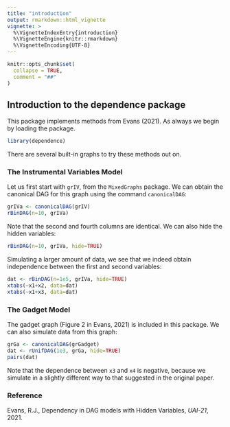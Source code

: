 ```yaml
---
title: "introduction"
output: rmarkdown::html_vignette
vignette: >
  %\VignetteIndexEntry{introduction}
  %\VignetteEngine{knitr::rmarkdown}
  %\VignetteEncoding{UTF-8}
---
```


```r
knitr::opts_chunk$set(
  collapse = TRUE,
  comment = "##"
)
```


## Introduction to the dependence package

This package implements methods from Evans (2021).  As always we begin
by loading the package.
```r
library(dependence)
```
There are several built-in graphs to try these methods out on.  

### The Instrumental Variables Model

Let us first 
start with `grIV`, from the `MixedGraphs` package.  We can obtain the canonical
DAG for this graph using the command `canonicalDAG`:
```r
grIVa <- canonicalDAG(grIV)
rBinDAG(n=10, grIVa)
```
Note that the second and fourth columns are identical.  We can also hide the 
hidden variables:
```r
rBinDAG(n=10, grIVa, hide=TRUE)
```
Simulating a larger amount of data, we see that we indeed obtain independence
between the first and second variables:
```r
dat <- rBinDAG(n=1e5, grIVa, hide=TRUE)
xtabs(~x1+x2, data=dat)
xtabs(~x1+x3, data=dat)
```

### The Gadget Model

The gadget graph (Figure 2 in Evans, 2021) is included in this package.  We can
also simulate data from this graph:
```r
grGa <- canonicalDAG(grGadget)
dat <- rUnifDAG(1e3, grGa, hide=TRUE)
pairs(dat)
```

Note that the dependence between `x3` and `x4` is negative, because we simulate
in a slightly different way to that suggested in the original paper.

### Reference

Evans, R.J., Dependency in DAG models with Hidden Variables, _UAI-21_, 2021.

